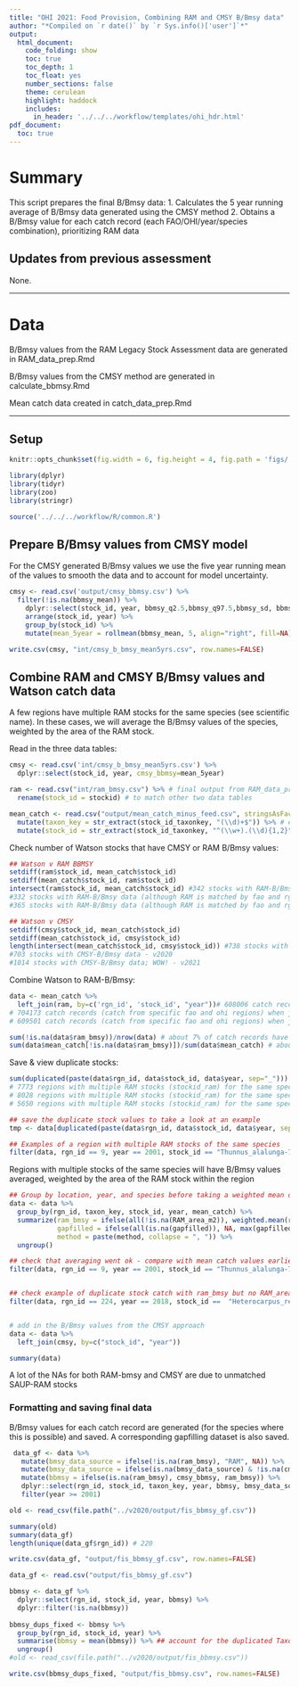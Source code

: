 ```yaml
---
title: "OHI 2021: Food Provision, Combining RAM and CMSY B/Bmsy data"
author: "*Compiled on `r date()` by `r Sys.info()['user']`*"
output: 
  html_document:
    code_folding: show
    toc: true
    toc_depth: 1
    toc_float: yes
    number_sections: false
    theme: cerulean
    highlight: haddock
    includes: 
      in_header: '../../../workflow/templates/ohi_hdr.html'
pdf_document:
  toc: true
---
```


# Summary

This script prepares the final B/Bmsy data:
1. Calculates the 5 year running average of B/Bmsy data generated using the CMSY method
2. Obtains a B/Bmsy value for each catch record (each FAO/OHI/year/species combination), prioritizing RAM data


## Updates from previous assessment
None. 

***

# Data

B/Bmsy values from the RAM Legacy Stock Assessment data are generated in RAM_data_prep.Rmd

B/Bmsy values from the CMSY method are generated in calculate_bbmsy.Rmd

Mean catch data created in catch_data_prep.Rmd

***

## Setup

``` r

knitr::opts_chunk$set(fig.width = 6, fig.height = 4, fig.path = 'figs/',message = FALSE, warning = FALSE, eval=FALSE)
```

```r
library(dplyr)
library(tidyr)
library(zoo)
library(stringr)

source('../../../workflow/R/common.R')
```

## Prepare B/Bmsy values from CMSY model

For the CMSY generated B/Bmsy values we use the five year running mean of the values to smooth the data and to account for model uncertainty.

```r

cmsy <- read.csv('output/cmsy_bbmsy.csv') %>%
  filter(!is.na(bbmsy_mean)) %>%
    dplyr::select(stock_id, year, bbmsy_q2.5,bbmsy_q97.5,bbmsy_sd, bbmsy_mean, model) %>%
    arrange(stock_id, year) %>%
    group_by(stock_id) %>%
    mutate(mean_5year = rollmean(bbmsy_mean, 5, align="right", fill=NA))

write.csv(cmsy, "int/cmsy_b_bmsy_mean5yrs.csv", row.names=FALSE)

```

## Combine RAM and CMSY B/Bmsy values and Watson catch data

A few regions have multiple RAM stocks for the same species (see scientific name). In these cases, we will average the B/Bmsy values of the species, weighted by the area of the RAM stock.

Read in the three data tables:
```r

cmsy <- read.csv('int/cmsy_b_bmsy_mean5yrs.csv') %>%
  dplyr::select(stock_id, year, cmsy_bbmsy=mean_5year)

ram <- read.csv("int/ram_bmsy.csv") %>% # final output from RAM_data_prep
  rename(stock_id = stockid) # to match other two data tables

mean_catch <- read.csv("output/mean_catch_minus_feed.csv", stringsAsFactors = FALSE) %>% # final output from Watson catch
  mutate(taxon_key = str_extract(stock_id_taxonkey, "(\\d)+$")) %>% # extract ending consecutive digits
  mutate(stock_id = str_extract(stock_id_taxonkey, "^(\\w+).(\\d){1,2}")) 

```

Check number of Watson stocks that have CMSY or RAM B/Bmsy values:
```r
## Watson v RAM BBMSY
setdiff(ram$stock_id, mean_catch$stock_id)
setdiff(mean_catch$stock_id, ram$stock_id)
intersect(ram$stock_id, mean_catch$stock_id) #342 stocks with RAM-B/Bmsy data (although RAM is matched by fao and rgn ids) - v2019
#332 stocks with RAM-B/Bmsy data (although RAM is matched by fao and rgn ids) - v2020
#365 stocks with RAM-B/Bmsy data (although RAM is matched by fao and rgns ids) - v2021

## Watson v CMSY
setdiff(cmsy$stock_id, mean_catch$stock_id)
setdiff(mean_catch$stock_id, cmsy$stock_id)
length(intersect(mean_catch$stock_id, cmsy$stock_id)) #738 stocks with CMSY-B/Bmsy data - v2019
#703 stocks with CMSY-B/Bmsy data - v2020
#1014 stocks with CMSY-B/Bmsy data; WOW! - v2021
```

Combine Watson to RAM-B/Bmsy:
```r

data <- mean_catch %>%
  left_join(ram, by=c('rgn_id', 'stock_id', "year"))# 608006 catch records (catch from specific fao and ohi regions) when joined with ram increases to 612599 because there are multiple stocks for some species - v2019
# 704173 catch records (catch from specific fao and ohi regions) when joined with ram increases to 709274 because there are multiple stocks for some species - v2020
# 609501 catch records (catch from specific fao and ohi regions) when joined with ram increases to 615151 because there are multiple stocks for some species; we see this decrease in catch records because we are using new fisheries data (SAUP) this year - v2021

sum(!is.na(data$ram_bmsy))/nrow(data) # about 7% of catch records have RAM data (this is more than previous years!) - v2021
sum(data$mean_catch[!is.na(data$ram_bmsy)])/sum(data$mean_catch) # about 50% of tons of catch have RAM data - v2021

```

Save & view duplicate stocks:
```r

sum(duplicated(paste(data$rgn_id, data$stock_id, data$year, sep="_")))
# 7773 regions with multiple RAM stocks (stockid_ram) for the same species (see scientific name in stockid)
# 8028 regions with multiple RAM stocks (stockid_ram) for the same species 
# 5650 regions with multiple RAM stocks (stockid_ram) for the same species 

## save the duplicate stock values to take a look at an example
tmp <- data[duplicated(paste(data$rgn_id, data$stock_id, data$year, sep="_")), ]

## Examples of a region with multiple RAM stocks of the same species
filter(data, rgn_id == 9, year == 2001, stock_id == "Thunnus_alalunga-71") # stocks ALBANPAC and ALBASPAC are the same species; mean catch 1051.853 tonnes

```

Regions with multiple stocks of the same species will have B/Bmsy values averaged, weighted by the area of the RAM stock within the region 
```r

## Group by location, year, and species before taking a weighted mean of the catch
data <- data %>%
  group_by(rgn_id, taxon_key, stock_id, year, mean_catch) %>%   
  summarize(ram_bmsy = ifelse(all(!is.na(RAM_area_m2)), weighted.mean(ram_bmsy, RAM_area_m2, na.rm=TRUE), mean(ram_bmsy, na.rm = TRUE)),
            gapfilled = ifelse(all(is.na(gapfilled)), NA, max(gapfilled, na.rm=TRUE)),
            method = paste(method, collapse = ", ")) %>%
  ungroup()

## check that averaging went ok - compare with mean catch values earlier (1051)
filter(data, rgn_id == 9, year == 2001, stock_id == "Thunnus_alalunga-71")


## check example of duplicate stock catch with ram_bmsy but no RAM_area_m2 value, ram_bmsy should not be NA (should be 29256 tonnes, checked)
filter(data, rgn_id == 224, year == 2018, stock_id ==  "Heterocarpus_reedi-87")


# add in the B/Bmsy values from the CMSY approach
data <- data %>%
  left_join(cmsy, by=c("stock_id", "year"))

summary(data)
```

A lot of the NAs for both RAM-bmsy and CMSY are due to unmatched SAUP-RAM stocks

### Formatting and saving final data

B/Bmsy values for each catch record are generated (for the species where this is possible) and saved. A corresponding gapfilling dataset is also saved.
```r

 data_gf <- data %>%
   mutate(bmsy_data_source = ifelse(!is.na(ram_bmsy), "RAM", NA)) %>%
   mutate(bmsy_data_source = ifelse(is.na(bmsy_data_source) & !is.na(cmsy_bbmsy), "CMSY", bmsy_data_source)) %>%
   mutate(bbmsy = ifelse(is.na(ram_bmsy), cmsy_bbmsy, ram_bmsy)) %>%
   dplyr::select(rgn_id, stock_id, taxon_key, year, bbmsy, bmsy_data_source, RAM_gapfilled=method, mean_catch) %>%
   filter(year >= 2001)

old <- read_csv(file.path("../v2020/output/fis_bbmsy_gf.csv"))

summary(old)
summary(data_gf)
length(unique(data_gf$rgn_id)) # 220

write.csv(data_gf, "output/fis_bbmsy_gf.csv", row.names=FALSE) 

data_gf <- read.csv("output/fis_bbmsy_gf.csv") 

bbmsy <- data_gf %>%
  dplyr::select(rgn_id, stock_id, year, bbmsy) %>%
  dplyr::filter(!is.na(bbmsy))
  
bbmsy_dups_fixed <- bbmsy %>%
  group_by(rgn_id, stock_id, year) %>%
  summarise(bbmsy = mean(bbmsy)) %>% ## account for the duplicated TaxonName/CommonName noted in "catch_data_prep.Rmd" (if there were any)...
  ungroup()
#old <- read_csv(file.path("../v2020/output/fis_bbmsy.csv"))

write.csv(bbmsy_dups_fixed, "output/fis_bbmsy.csv", row.names=FALSE) 

```

